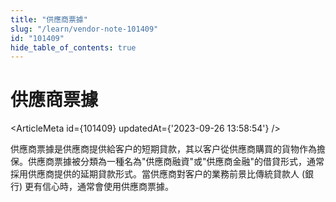 ```yaml
---
title: "供應商票據"
slug: "/learn/vendor-note-101409"
id: "101409"
hide_table_of_contents: true
---
```



# 供應商票據

<ArticleMeta id={101409} updatedAt={'2023-09-26 13:58:54'} />
<div className='border-solid border-b border-t-0 my-4 border-[var(--ifm-color-gray-300)]' />

供應商票據是供應商提供給客户的短期貸款，其以客户從供應商購買的貨物作為擔保。供應商票據被分類為一種名為"供應商融資"或"供應商金融"的借貸形式，通常採用供應商提供的延期貸款形式。當供應商對客户的業務前景比傳統貸款人 (銀行) 更有信心時，通常會使用供應商票據。

